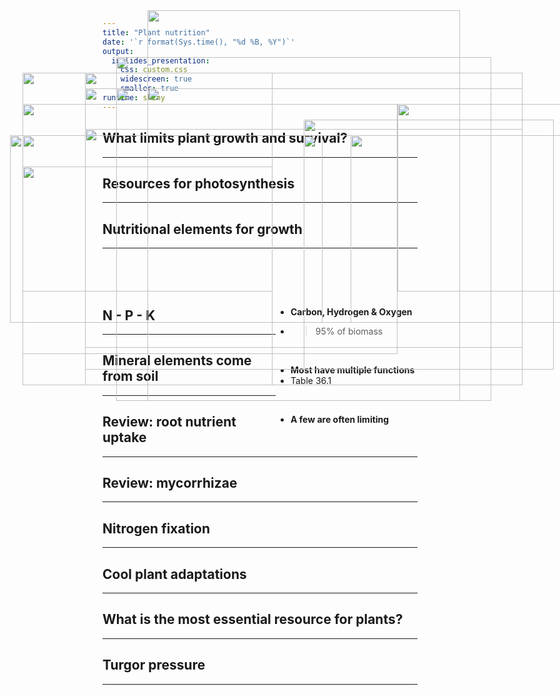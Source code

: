 ```yaml
---
title: "Plant nutrition"
date: '`r format(Sys.time(), "%d %B, %Y")`'
output: 
  ioslides_presentation:
    css: custom.css
    widescreen: true
    smaller: true
runtime: shiny
---
```


## What limits plant growth and survival?
<hr>

<IMG STYLE="position:absolute; TOP:150px; LEFT:200px; WIDTH:700px; HEIGHT:500px" SRC="images/plant_growth.jpeg">

## Resources for photosynthesis
<hr>

<IMG STYLE="position:absolute; TOP:225px; LEFT:550px; WIDTH:400px; HEIGHT:400px" SRC="images/rubisco.jpg">

<IMG STYLE="position:absolute; TOP:300px; LEFT:100px; WIDTH:400px; HEIGHT:200px" SRC="images/equation.png">

## Nutritional elements for growth
<hr>
<br/>
<br/>
<br/>

<IMG STYLE="position:absolute; TOP:150px; LEFT:100px; WIDTH:400px; HEIGHT:500px" SRC="images/nutrients.jpg">

<div style="float: right; width: 45%;">

* **Carbon, Hydrogen & Oxygen**
* >95% of biomass

<br/>

* **Most have multiple functions**
* Table 36.1
      
<br/>

* **A few are often limiting**

 </div> 
 
## N - P - K
<hr>

<IMG STYLE="position:absolute; TOP:200px; LEFT:100px; WIDTH:600px; HEIGHT:400px" SRC="images/npk.jpg">

<IMG STYLE="position:absolute; TOP:200px; LEFT:700px; WIDTH:300px; HEIGHT:300px" SRC="images/npk2.jpeg">

## 

<IMG STYLE="position:absolute; TOP:50px; LEFT:300px; WIDTH:500px; HEIGHT:600px" SRC="images/nutrients2.png">

## Mineral elements come from soil
<hr>

<IMG STYLE="position:absolute; TOP:240px; LEFT:200px; WIDTH:700px; HEIGHT:350px" SRC="images/soil.jpg">

## Review: root nutrient uptake
<hr>

<IMG STYLE="position:absolute; TOP:150px; LEFT:200px; WIDTH:700px; HEIGHT:500px" SRC="images/uptake.png">

## Review: mycorrhizae
<hr>

<IMG STYLE="position:absolute; TOP:175px; LEFT:300px; WIDTH:500px; HEIGHT:500px" SRC="images/mycorr.jpg">

## Nitrogen fixation
<hr>

<IMG STYLE="position:absolute; TOP:250px; LEFT:80px; WIDTH:500px; HEIGHT:300px" SRC="images/n_fix.jpg">

<IMG STYLE="position:absolute; TOP:250px; LEFT:625px; WIDTH:400px; HEIGHT:300px" SRC="images/n_fix2.jpg">

## Cool plant adaptations
<hr>

<IMG STYLE="position:absolute; TOP:175px; LEFT:250px; WIDTH:600px; HEIGHT:500px" SRC="images/otherplants.png">

## What is the most essential resource for plants?
<hr>

<IMG STYLE="position:absolute; TOP:175px; LEFT:200px; WIDTH:700px; HEIGHT:450px" SRC="images/drought.jpg">

##

<IMG STYLE="position:absolute; TOP:125px; LEFT:250px; WIDTH:600px; HEIGHT:500px" SRC="images/water_physiology.jpg">

## Turgor pressure
<hr>

<IMG STYLE="position:absolute; TOP:250px; LEFT:550px; WIDTH:400px; HEIGHT:300px" SRC="images/wilt.jpg">

<IMG STYLE="position:absolute; TOP:250px; LEFT:100px; WIDTH:400px; HEIGHT:300px" SRC="images/turgor.png">


